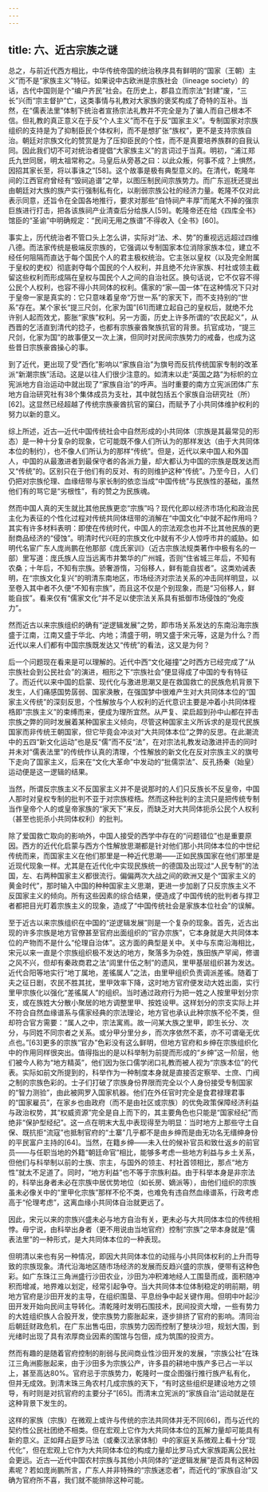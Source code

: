 ```yaml
---
---
---
```

title: 六、近古宗族之谜
---




总之，与前近代西方相比，中华传统帝国的统治秩序具有鲜明的“国家（王朝）主义”而不是“家族主义”特征。如果说中古欧洲是宗族社会（lineage society）的话，古代中国则是个“编户齐民”社会。在历史上，郡县立而宗法“封建”废，“三长”兴而“宗主督护”亡，这类事情与礼教对大家族的褒奖构成了奇特的互补。当然，在“儒表法里”体制下统治者宣扬宗法礼教并不完全是为了骗人而自己根本不信。但礼教的真正意义在于反“个人主义”而不在于反“国家主义”。专制国家对宗族组织的支持是为了抑制臣民个体权利，而不是想扩张“族权”，更不是支持宗族自治。朝廷对宗族文化的赞赏是为了压抑臣民的个性，而不是真要培养族群的自我认同。因此我们切不可对统治者提倡“大家族主义”的言词过于当真。明初，“浦江郑氏九世同居，明太祖常称之。马皇后从旁惎之曰：以此众叛，何事不成？上惧然，因招其家长至，将以事诛之”[58]。这个故事是极有典型意义的。在清代，乾隆年间的江西官府曾经有“毁祠追谱”之举，以图压制民间宗族势力。而广东巡抚还提出由朝廷对大族的族产实行强制私有化，以削弱宗族公社的经济力量。乾隆不仅对此表示同意，还旨令在全国各地推行，要求对那些“自恃祠产丰厚”而尾大不掉的强宗巨族进行打击，把各该族祠产业清查后分给族人[59]。乾隆帝还在给《四库全书》馆臣的“圣谕”中明确规定：“民间无用之族谱”不得收入《全书》[60]。

事实上，历代统治者不管口头上怎么讲，实际对“法、术、势”的重视远远超过四维八德。而法家传统是极端反宗族的，它强调以专制国家本位消除家族本位，建立不经任何阻隔而直达于每个国民个人的君主极权统治。它主张以皇权（以及完全附属于皇权的吏权）彻底剥夺每个国民的个人权利，并且绝不允许家族、村社或领主截留这些权利而形成隔在皇权与国民个人之间的自治社区。换句话说，它不仅容不得公民个人权利，也容不得小共同体的权利。儒家的“家—国一体”在这种情况下只对于皇帝一家是真实的：它只意味着皇帝“万世一系”的家天下，而不支持别的“世系”存在。某个家长“提三尺剑，化家为国”[61]而建立起自己的皇权后，就绝不允许别人起而效尤，膨胀“家族”权利。另一方面，历史上许多所谓的“农民起义”，从西晋的乞活直到清代的捻子，也都有宗族豪酋聚族抗官的背景。抗官成功，“提三尺剑，化家为国”的故事便又一次上演，但同时对民间宗族势力的戒备，也成为这些昔日宗族豪酋操心的事。

到了近代，更出现了受“西化”影响以“家族自治”为旗号而反抗传统国家专制的改革派“新潮宗族”活动。这是以往人们很少注意的。如清末以走“英国之路”为标帜的立宪派地方自治运动中就出现了“家族自治”的呼声。当时重要的南方立宪派团体广东地方自治研究社有38个集体成员为支社，其中就包括五个家族自治研究社（所）[62]。这显然已经超越了传统宗族豪酋抗官的窠臼，而赋予了小共同体维护权利的努力以新的意义。

综上所述，近古—近代中国传统社会中自然形成的小共同体（宗族是其最常见的形态）是一种十分复杂的现象，它可能既不像人们所认为的那样发达（由于大共同体本位的制约），也不像人们所认为的那样“传统”。但是，近代以来中国人和外国人，中国的从最激进者到最保守者的各派力量，却大都认为中国的宗族是既发达而又“传统”的。区别只在于他们有的反对、有的则维护这种“传统”。乃至今日，人们仍把对宗族伦理、血缘纽带与家长制的依恋当成“中国传统”与民族性的基础，虽然他们有的骂它是“劣根性”，有的赞之为民族魂。

然而中国人真的天生就比其他民族更恋“宗族”吗？现代化即以经济市场化和政治民主化为表征的个性化过程对传统共同体纽带的消解在“中国文化”中就不起作用吗？其实有许多材料表明：即使在传统时代，中国人的宗法观念也并不比其他民族的更耐商品经济的“侵蚀”。明清时代兴旺的宗族文化中就有不少人惊呼市井的威胁。如明代名宦广东人庞尚鹏在他那部《庞氏家训》（近古宗族法规类著作中极有名的一部）里写道：庞氏族人应当远离市井繁华的广州城，否则“住省城三年后，不知有农桑；十年后，不知有宗族。骄奢游惰，习俗移人，鲜有能自拔者”。这类劝诫表明，在“宗族文化复兴”的明清东南地区，市场经济对宗法关系的冲击同样明显，以至卷入其中者不久便“不知有宗族”，而且这不仅是个别现象，而是“习俗移人，鲜能自拔”。看来仅有“儒家文化”并不足以使宗法关系具有抵御市场侵蚀的“免疫力”。

然而近古以来宗族组织的确有“逆逻辑发展”之势，即市场关系发达的东南沿海宗族盛于江南，江南又盛于华北、内地；清盛于明，明又盛于宋元等，这是为什么？而近代以来人们都有中国宗族既发达又“传统”的看法，这又是为何？

后一个问题现在看来是可以理解的。近代中西“文化碰撞”之时西方已经完成了“从宗族社会到公民社会”的演进，相形之下“宗族社会”便显得成了中国的专有特征了。而近代以来中国的启蒙、现代化与激进思潮又是在救国救亡的民族危机背景下发生，人们痛感国势孱弱、国家涣散，在强国梦中很难产生对大共同体本位的“国家主义传统”的深刻反思，个性解放与个人权利的近代意识主要是冲着小共同体桎梏即“宗族主义”的束缚而来，便成为理所宜然。从严复、梁启超到孙中山都在抨击宗族之弊的同时发展着某种国家主义倾向，尽管这种国家主义所诉求的是现代民族国家而非传统王朝国家，但它毕竟会冲淡对“大共同体本位”之弊的反思。在此潮流中的五四“新文化运动”也是反“儒”而不反“法”，在对宗法礼教发动激进抨击的同时并未对“儒表法里”的传统作认真的清理，个性解放的新文化在反对宗族主义的旗号下走向了国家主义，后来在“文化大革命”中发动的“批儒崇法”、反孔扬秦（始皇）运动便是这一逻辑的结果。

当然，所谓反宗族主义不反国家主义并不是说那时的人们只反族长不反皇帝，中国人那时对皇权专制的批判不亚于对宗族桎梏。然而这种批判的主流只是把传统专制当作皇帝个人的或皇帝家族的“家天下”来反，而缺乏对大共同体扼杀公民个人权利（甚至也扼杀小共同体权利）的批判。

除了爱国救亡取向的影响外，中国人接受的西学中存在的“问题错位”也是重要原因。西方的近代化启蒙与西方个性解放思潮都是针对他们那小共同体本位的中世纪传统而来，而国家主义在他们那里是一种近代思潮——正如民族国家在他们那里是近现代现象一样。尤其是在近代化中实现民族统一的德国及出现过“人民专制”的法国，左、右两种国家主义都很流行。偏偏两次大战之间的欧洲又是个“国家主义的黄金时代”，那时输入中国的种种国家主义思潮，更进一步加剧了只反宗族主义不反国家主义的倾向。所有这些因素的综合结果，便造成了中国传统的批判者与捍卫者都把目光盯着宗族主义的现象，造成了“中国传统社会是家族本位社会”的误解。

至于近古以来宗族组织在中国的“逆逻辑发展”则是一个复杂的现象。首先，近古出现的许多宗族是地方官僚甚至官府出面组织的“官办宗族”，它本身就是大共同体本位的产物而不是什么“伦理自治体”。这方面的典型是关中。关中与东南沿海相比，宋元以来一直是个宗族组织极不发达的地方，聚落多为杂姓，族田族产罕闻，修谱之风不兴，但却有秦政商君之法“闾里什伍之制”的遗风，里甲基层组织甚为发达。近代合阳等地实行“地丁属地，差徭属人”之法，由里甲组织负责调派差徭。随着丁夫之征日剧，农民不胜其扰，里甲效率下降，这时地方官府便发动大姓出面，实行里甲宗族化以强化“差徭属人”的组织。当时通过政府行为把一姓之人按里甲划分宗支，或在族姓大分散小聚居的地方调整里甲、按姓设甲。这样划分的宗支实际上并不符合自然血缘谱系与儒家经典的宗法理论，地方官也承认此种宗族不伦不类，但却符合官方需要：“属人之中，宗法寓焉。故一问某大族之里甲，即生长分、次分，与同姓不同宗者之关系。或分甲分里分乡，而次序依然不紊，亦不可谓毫无优点也。”[63]更多的宗族“官办”色彩没有这么鲜明，但地方官府和乡绅在宗族组织化中的作用同样很突出。值得指出的是以科举制为前提而形成的“乡绅”这一阶层，他们被今人称为“地方精英”，他们因为张口儒学闭口礼教而被人视为“宗族本位”的代表。实际如前文所提到的，科举作为一种制度本身就是直接否定察举、士庶、门阀之制的宗族色彩的。士子们打破了宗族身份界限而完全以个人身份接受专制国家的“智力测验”，由此被网罗入国家机器。他们在外任官时完全是食君禄理君事的“国家雇员”，在家乡也由政府（而不是由社区或宗族）的优免政策保障经济利益与政治权势，其“权威资源”完全是自上而下的，其主要角色也只能是“国家经纪”而绝非“保护型经纪”。这一点在明末大乱中表现得至为明显：当时地方上那些守土自保、既抗拒“流寇”也抵制官府的“土寨”几乎都不是由乡绅而是由无功名无缙绅身份的平民富户主持的[64]。当然，在籍乡绅——未入仕的候补官员和致仕返乡的前官员——与任职当地的外籍“朝廷命官”相比，能够多考虑一些地方利益与乡土关系，但他们与科举制以前的士族、宗主，与国外的领主、村社首领相比，那点“地方性”就太不足道了。同时，“地方利益”也不等于宗族利益。由于科举本身是非宗法的，科举出身者未必在宗族中居优势地位（如长房、嫡派等），由他们组织的宗族虽未必像关中的“里甲化宗族”那样不伦不类，也难免有违自然血缘谱系，行政考虑高于“伦理考虑”，这离血缘小共同体自治就更远了。

因此，宋元以来的宗族兴盛未必与地方自治有关，更未必与大共同体本位的传统相悖。毋宁说，由科举出身者（更不用说由当地官府）控制“宗族”之举本身就是“儒表法里”的一种形式，是大共同体本位的一种表现。

但明清以来也有另一种情况，即因大共同体本位的动摇与小共同体权利的上升而导致的宗族现象。清代沿海地区随市场经济的发展而反趋兴盛的宗族，便带有这种色彩。如广东珠江三角洲盛行沙田农业，沙田为冲积滩地经人工围垦而成，面积随冲积而增减，地界难以划定，经常引起争夺。当大共同体本位体制稳定的明前期，明地方官府是沙田开发的主导，在组织围垦、平息纷争中起关键作用。但明中叶起沙田开发开始向民间主导转化。清乾隆时发明石围技术，民间投资大增，一些有势力的大姓组织族人合股开发，使宗族势力膨胀起来，逐步排挤了官府的影响。清同治后朝廷财政危机，在广东出售屯田，宗族势力因而控制了整块沙坦，规划大围，到光绪时出现了具有浓厚商业因素的围馆与包佃，成为筑围的投资方。

然而有趣的是随着官府控制的削弱与民间商业性沙田开发的发展，“宗族公社”在珠江三角洲膨胀起来，由于沙田多为宗族公产，许多县的耕地中族产多已占一半以上，甚至高达80%。官府忌于宗族势力，乾隆时一度企图强行推行族产私有化，但并无成效。到清末珠三角农村几成宗族的天下，“有时这些组织是建设地方之领导，有时则是对抗官府的主要分子”[65]。而清末立宪派的“家族自治”运动就是在这种背景下发生的。

这样的家族（宗族）在微观上或许与传统的宗法共同体并无不同[66]，而与近代的契约性公民社团绝不相类。但在宏观上它作为大共同体本位的瓦解力量却可能具有新的意义。正如拜占庭罗马法（或秦汉法家体制）中的家庭关系微观上看十分“现代化”，但在宏观上它作为大共同体本位的构成力量却比罗马式大家族距离公民社会更远。近古—近代中国农村宗族与其他小共同体的“逆逻辑发展”是否具有这种因素呢？若如庞尚鹏所言，广东人并非特殊的“宗族迷恋者”，而近代的“家族自治”又确为官府所不喜，我们就不能排除这种可能。
